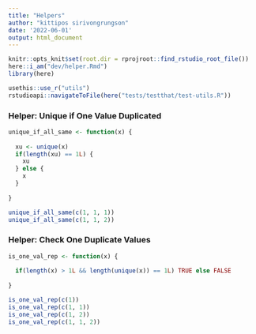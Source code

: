 ```yaml
---
title: "Helpers"
author: "kittipos sirivongrungson"
date: '2022-06-01'
output: html_document
---
```


```r
knitr::opts_knit$set(root.dir = rprojroot::find_rstudio_root_file())
here::i_am("dev/helper.Rmd")
library(here)

```

```r
usethis::use_r("utils")
rstudioapi::navigateToFile(here("tests/testthat/test-utils.R"))
```


### Helper: Unique if One Value Duplicated

```r
unique_if_all_same <- function(x) {
  
  xu <- unique(x)
  if(length(xu) == 1L) {
    xu
  } else {
    x
  }
  
}

unique_if_all_same(c(1, 1, 1))
unique_if_all_same(c(1, 1, 2))
```


### Helper: Check One Duplicate Values


```r
is_one_val_rep <- function(x) {
  
  if(length(x) > 1L && length(unique(x)) == 1L) TRUE else FALSE
  
}

is_one_val_rep(c(1))
is_one_val_rep(c(1, 1))
is_one_val_rep(c(1, 2))
is_one_val_rep(c(1, 1, 2))
```


